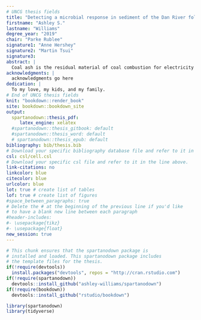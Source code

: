 ```yaml
---
# UNCG thesis fields
title: "Detecting a microbial response in sediment of the Dan River following a coal ash spill"
firstname: "Ashley S."
lastname: "Williams"
degree_year: "2019"
chair: "Parke Rublee"
signature1: "Anne Hershey"
signature2: "Martin Tsui"
signature3:
abstract: |
  Coal ash is the residual material of coal combustion for electricity generation. It contains heavy metals and other pollutants and is generally deposited into reservoir ponds for storage, although it may spill or leach into nearby water and possibly disrupt aquatic communities. In February of 2014, a coal ash spill occurred in the Dan River in Eden, NC. Coal ash contains constituents that may stimulate the growth of mercury methylating bacteria. This study aimed to determine if a microbial response is detectable 1.5 years following the spill using qPCR. We tested three primers targeting mercury methylation. We detected an elevated signal 0.5 km downstream from the spill site relative to some other upstream and downstream locations. However, the highest abundance of amplified targets was observed in the furthest upstream site. We also undertook a survey of bacteria present in a coal ash sample from the coal ash pond that was the source of the spill, located at the retired Dan River Steam Station in Eden, NC. SSU rDNA extracted from 31 isolated organisms was sequenced and the organisms identified to genus level. The community was predominantly composed of *Bacillus* and *Arthrobacter* spp. 14 Isolates were grown in 50% nutrient broth amended with heavy metals commonly found in coal ash waste (As, Cd, Cr, Hg, Pb, Se, Zn) at environmentally relevant concentrations to characterize their metal tolerance. Growth of coal ash isolates was compared to two isolates cultured from coal ash-free soil. Overall, coal ash isolates exhibited metal tolerance, but so did the soil isolates.
acknowledgments: |
  acknowledgments go here
dedication: |
  To my love, my kids, and my family. 
# End of UNCG thesis fields
knit: "bookdown::render_book"
site: bookdown::bookdown_site
output:
  spartanodown::thesis_pdf:
     latex_engine: xelatex
  #spartanodown::thesis_gitbook: default
  #spartanodown::thesis_word: default
  # spartanodown::thesis_epub: default
bibliography: bib/thesis.bib
# Download your specific bibliography database file and refer to it in the line above.
csl: csl/cell.csl
# Download your specific csl file and refer to it in the line above.
link-citations: no
linkcolor: blue
citecolor: blue
urlcolor: blue
lot: true # create list of tables 
lof: true # create list of figures
#space_between_paragraphs: true
# Delete the # at the beginning of the previous line if you'd like
# to have a blank new line between each paragraph
#header-includes:
#- \usepackage{tikz}
#- \usepackage{float}
new_session: true
---
```



```r
# This chunk ensures that the spartanodown package is
# installed and loaded. This spartanodown package includes
# the template files for the thesis.
if(!require(devtools))
  install.packages("devtools", repos = "http://cran.rstudio.com")
if(!require(spartanodown))
  devtools::install_github("ashley-williams/spartanodown")
if(!require(bookdown))
  devtools::install_github("rstudio/bookdown")

library(spartanodown)
library(tidyverse)
```
